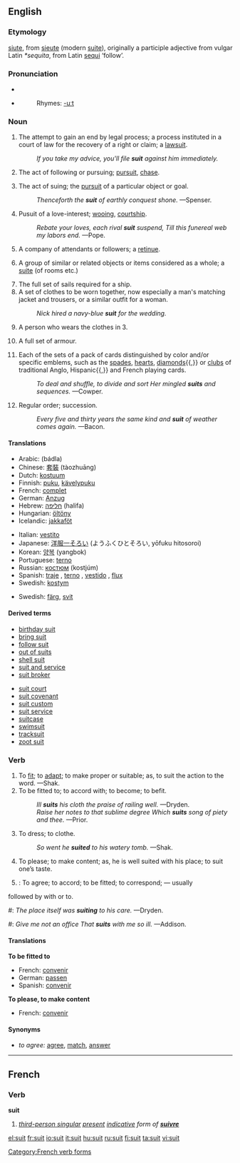 {{wikipediadab}}
==English==

===Etymology===
{{AF.}} [[siute]], from {{OF.}} [[sieute]] (modern [[suite]]), originally a participle adjective from vulgar Latin ''*sequita'', from Latin [[sequi]] ‘follow’.

===Pronunciation===
* {{IPA|su:t}}
*{{audio|en-us-suit.ogg|Audio (US)}}
*:Rhymes: [[Rhymes:English:-uːt|-uːt]]

===Noun===
{{en-noun}}

# {{law}} The attempt to gain an end by legal process; a process instituted in a court of law for the recovery of a right or claim; a [[lawsuit]].
#: ''If you take my advice, you'll file '''suit''' against him immediately.''
# {{italbrac-colon|obsolete}} The act of following or pursuing; [[pursuit]], [[chase]].
# {{obsolete}} The act of suing; the [[pursuit]] of a particular object or goal.
#: ''Thenceforth the '''suit''' of earthly conquest shone.'' —Spenser.
# Pusuit of a love-interest; [[wooing]], [[courtship]].
#: ''Rebate your loves, each rival '''suit''' suspend, Till this funereal web my labors end.'' —Pope.
# {{archaic}} A company of attendants or followers; a [[retinue]].
# {{archaic}} A group of similar or related objects or items considered as a whole; a [[suite]] (of rooms etc.)
# The full set of sails required for a ship.
# A set of clothes to be worn together, now especially a man's matching jacket and trousers, or a similar outfit for a woman.
#:''Nick hired a navy-blue '''suit''' for the wedding.''
# {{context|pejorative|slang}} A person who wears the clothes in 3.
# A full set of armour.
# {{card games}} Each of the sets of a pack of cards distinguished by color and/or specific emblems, such as the [[spades]], [[hearts]], [[diamonds]]{{,}} or [[clubs]] of traditional Anglo, Hispanic{{,}} and French playing cards.
#: ''To deal and shuffle, to divide and sort Her mingled '''suits''' and sequences.'' —Cowper.
# {{obsolete}} Regular order; succession.
#: ''Every five and thirty years the same kind and '''suit''' of weather comes again.'' —Bacon.

====Translations====
{{trans-top|suit of clothes}}
*Arabic: {{ARchar|[[بذلة]]}} (bádla) {{f}}
*Chinese: [[套裝]] (tàozhuāng)
*Dutch: [[kostuum]]
*Finnish: [[puku]], [[kävelypuku]]
*French: [[complet]] {{m}}
*German: [[Anzug]] {{m}}
*Hebrew: [[חליפה]] (halifa) {{f}}
*Hungarian: [[öltöny]]
*Icelandic: [[jakkaföt]]
{{trans-mid}}
*Italian: [[vestito]] {{m}}
*Japanese: [[洋服一そろい]] (ようふくひとそろい, yōfuku hitosoroi)
*Korean: [[양복]] (yangbok)
*Portuguese: [[terno]] {{m}}
*Russian: [[костюм]] (kostjúm) {{m}}
*Spanish: [[traje]] {{m}}, [[terno]] {{m}} {{italbrac|Bolivia,  Ecuador, Peru}}, [[vestido]] {{m}} {{italbrac|Colombia|Panama}},  [[flux]] {{m}} {{italbrac|Dominican Republic|Venezuela|colloquial - pronounced 'flus'}}
*Swedish: [[kostym]]
{{trans-bottom}}

{{trans-top|card game category}}
*Swedish: [[färg]], [[svit]]
{{trans-mid}}
{{trans-bottom}}

====Derived terms====
{{top2}}
*[[birthday suit]]
*[[bring suit]]
*[[follow suit]]
*[[out of suits]]
*[[shell suit]]
*[[suit and service]]
*[[suit broker]]
{{mid2}}
*[[suit court]]
*[[suit covenant]]
*[[suit custom]]
*[[suit service]]
*[[suitcase]]
*[[swimsuit]]
*[[tracksuit]]
*[[zoot suit]]
{{bottom}}

===Verb===
{{en-verb}}

# To [[fit]]; to [[adapt]]; to make proper or suitable; as, to suit the action to the word. —Shak.
# To be fitted to; to accord with; to become; to befit.
#: ''Ill '''suits''' his cloth the praise of railing well.'' —Dryden.
#: ''Raise her notes to that sublime degree Which '''suits''' song of piety and thee.'' —Prior.
# To dress; to clothe.
#: ''So went he '''suited''' to his watery tomb.'' —Shak.
# To please; to make content; as, he is well suited with his place; to suit one’s taste.
# {{intransitive}}: To agree; to accord; to be fitted; to correspond; — usually
followed by with or to.
#: ''The place itself was '''suiting''' to his care.'' —Dryden.
#: ''Give me not an office That '''suits''' with me so ill.'' —Addison.

====Translations====
'''To be fitted to'''
*French: [[convenir]]
*German: [[passen]]
*Spanish: [[convenir]]

'''To please, to make content'''
*French: [[convenir]]

====Synonyms====
*''to agree:'' [[agree]], [[match]], [[answer]]

----

==French==

===Verb===
'''suit'''

# ''[[third-person singular]] [[present]] [[indicative]] form of '''[[suivre]]'''''

[[Category:French verb forms]]

[[el:suit]]
[[fr:suit]]
[[io:suit]]
[[it:suit]]
[[hu:suit]]
[[ru:suit]]
[[fi:suit]]
[[ta:suit]]
[[vi:suit]]